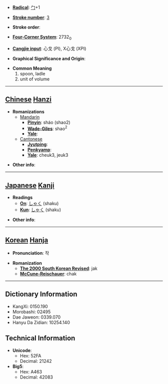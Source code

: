 * '''[[Wiktionary:Chinese radical index| Radical]]''': [[Wiktionary:Chinese radical index 勹|勹]]+1

* '''[[Wiktionary:Chinese total strokes index|Stroke number]]''': [[Wiktionary:Chinese total strokes index 3|3]]

* '''Stroke order''': 

* '''[[Wiktionary:Chinese four corner index|Four-Corner System]]''': 2732<sub>0</sub>

* '''[[Wiktionary:Chinese Cangjie index|Cangjie input]]''': 心戈 (PI), X心戈 (XPI)

* '''Graphical Significance and Origin''': 

* '''Common Meaning'''
*#spoon, ladle
*# unit of volume


----

== [[Chinese]] [[Hanzi]] ==

* '''Romanizations'''
** [[Mandarin]]
*** '''[[Pinyin]]''': sháo (shao2)
*** '''[[Wade-Giles]]''': shao<sup>2</sup>
*** '''[[Yale]]''': 
**[[Cantonese]]
***'''[[Jyutping]]''':
***'''[[Penkyamp]]''': 
***'''[[Yale]]''': cheuk3, jeuk3

* '''Other info''': 

----

== [[Japanese]] [[Kanji]] ==

* '''Readings'''
** '''[[On]]''': [[しゃく]] (shaku)
** '''[[Kun]]''': [[しゃく]] (shaku)

* '''Other info''':  

----

== [[Korean]] [[Hanja]] ==

* '''Pronunciation''': 작

* '''Romanization'''
** '''[[The 2000 South Korean Revised Romanization|The 2000 South Korean Revised]]''': jak
** '''[[McCune-Reischauer]]''': chak

----

== Dictionary Information ==

* KangXi: 0150.190
* Morobashi: 02495
* Dae Jaweon: 0339.070
* Hanyu Da Zidian: 10254.140

== Technical Information ==

* '''Unicode''':
** Hex: 52FA
** Decimal: 21242
* '''Big5''':
** Hex: A463
** Decimal: 42083